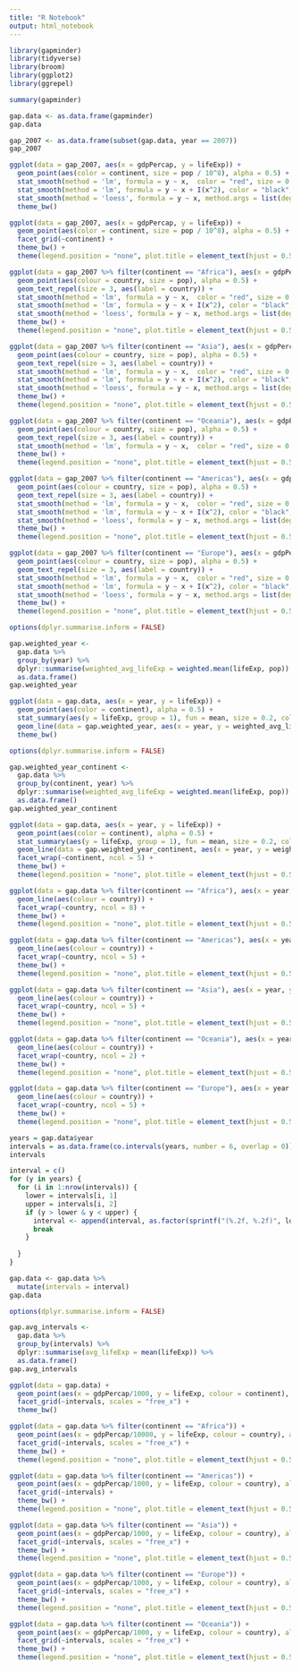 ---
title: "R Notebook"
output: html_notebook
---

```{r}
library(gapminder)
library(tidyverse)
library(broom)
library(ggplot2)
library(ggrepel)
```

```{r}
summary(gapminder)
```

```{r}
gap.data <- as.data.frame(gapminder)
gap.data
```

```{r}
gap_2007 <- as.data.frame(subset(gap.data, year == 2007))
gap_2007
```

```{r, fig.height = 8, fig.width = 14}
ggplot(data = gap_2007, aes(x = gdpPercap, y = lifeExp)) +
  geom_point(aes(color = continent, size = pop / 10^8), alpha = 0.5) +
  stat_smooth(method = 'lm', formula = y ~ x,  color = "red", size = 0.2, se = FALSE) +
  stat_smooth(method = 'lm', formula = y ~ x + I(x^2), color = "black", size = 0.2, se = FALSE) +
  stat_smooth(method = 'loess', formula = y ~ x, method.args = list(degree = 2, span = 0.25), size = 0.2, se = FALSE) +
  theme_bw()
```

```{r, fig.height = 4, fig.width = 18}
ggplot(data = gap_2007, aes(x = gdpPercap, y = lifeExp)) +
  geom_point(aes(color = continent, size = pop / 10^8), alpha = 0.5) +
  facet_grid(~continent) +
  theme_bw() +
  theme(legend.position = "none", plot.title = element_text(hjust = 0.5))
```

```{r, fig.height = 8, fig.width = 12}
ggplot(data = gap_2007 %>% filter(continent == "Africa"), aes(x = gdpPercap, y = lifeExp)) +
  geom_point(aes(colour = country, size = pop), alpha = 0.5) +
  geom_text_repel(size = 3, aes(label = country)) +
  stat_smooth(method = 'lm', formula = y ~ x,  color = "red", size = 0.2, se = FALSE) +
  stat_smooth(method = 'lm', formula = y ~ x + I(x^2), color = "black", size = 0.2, se = FALSE) +
  stat_smooth(method = 'loess', formula = y ~ x, method.args = list(degree = 2, span = 0.25), size = 0.2, colour = "blue", se = FALSE) +
  theme_bw() +
  theme(legend.position = "none", plot.title = element_text(hjust = 0.5))
```

```{r, fig.height = 8, fig.width = 12}
ggplot(data = gap_2007 %>% filter(continent == "Asia"), aes(x = gdpPercap, y = lifeExp)) +
  geom_point(aes(colour = country, size = pop), alpha = 0.5) +
  geom_text_repel(size = 3, aes(label = country)) +
  stat_smooth(method = 'lm', formula = y ~ x,  color = "red", size = 0.2, se = FALSE) +
  stat_smooth(method = 'lm', formula = y ~ x + I(x^2), color = "black", size = 0.2, se = FALSE) +
  stat_smooth(method = 'loess', formula = y ~ x, method.args = list(degree = 2, span = 0.25), size = 0.2, colour = "blue", se = FALSE) +
  theme_bw() +
  theme(legend.position = "none", plot.title = element_text(hjust = 0.5))
```

```{r, fig.height = 8, fig.width = 12}
ggplot(data = gap_2007 %>% filter(continent == "Oceania"), aes(x = gdpPercap, y = lifeExp)) +
  geom_point(aes(colour = country, size = pop), alpha = 0.5) +
  geom_text_repel(size = 3, aes(label = country)) +
  stat_smooth(method = 'lm', formula = y ~ x,  color = "red", size = 0.2, se = FALSE) +
  theme_bw() +
  theme(legend.position = "none", plot.title = element_text(hjust = 0.5))
```

```{r, fig.height = 8, fig.width = 12}
ggplot(data = gap_2007 %>% filter(continent == "Americas"), aes(x = gdpPercap, y = lifeExp)) +
  geom_point(aes(colour = country, size = pop), alpha = 0.5) +
  geom_text_repel(size = 3, aes(label = country)) +
  stat_smooth(method = 'lm', formula = y ~ x,  color = "red", size = 0.2, se = FALSE) +
  stat_smooth(method = 'lm', formula = y ~ x + I(x^2), color = "black", size = 0.2, se = FALSE) +
  stat_smooth(method = 'loess', formula = y ~ x, method.args = list(degree = 2, span = 0.25), size = 0.2, colour = "blue", se = FALSE) +
  theme_bw() +
  theme(legend.position = "none", plot.title = element_text(hjust = 0.5))
```

```{r, fig.height = 8, fig.width = 12}
ggplot(data = gap_2007 %>% filter(continent == "Europe"), aes(x = gdpPercap, y = lifeExp)) +
  geom_point(aes(colour = country, size = pop), alpha = 0.5) +
  geom_text_repel(size = 3, aes(label = country)) +
  stat_smooth(method = 'lm', formula = y ~ x,  color = "red", size = 0.2, se = FALSE) +
  stat_smooth(method = 'lm', formula = y ~ x + I(x^2), color = "black", size = 0.2, se = FALSE) +
  stat_smooth(method = 'loess', formula = y ~ x, method.args = list(degree = 2, span = 0.25), size = 0.2, colour = "blue", se = FALSE) +
  theme_bw() +
  theme(legend.position = "none", plot.title = element_text(hjust = 0.5))
```

```{r}
options(dplyr.summarise.inform = FALSE)

gap.weighted_year <- 
  gap.data %>% 
  group_by(year) %>% 
  dplyr::summarise(weighted_avg_lifeExp = weighted.mean(lifeExp, pop)) %>%
  as.data.frame()
gap.weighted_year
```

```{r, fig.height = 6, fig.width = 12}
ggplot(data = gap.data, aes(x = year, y = lifeExp)) +
  geom_point(aes(color = continent), alpha = 0.5) +
  stat_summary(aes(y = lifeExp, group = 1), fun = mean, size = 0.2, colour = "red", geom = "line", group = 1) +
  geom_line(data = gap.weighted_year, aes(x = year, y = weighted_avg_lifeExp), size = 0.2, colour = "black", linetype = 2) +
  theme_bw()
```

```{r}
options(dplyr.summarise.inform = FALSE)

gap.weighted_year_continent <- 
  gap.data %>% 
  group_by(continent, year) %>% 
  dplyr::summarise(weighted_avg_lifeExp = weighted.mean(lifeExp, pop)) %>%
  as.data.frame()
gap.weighted_year_continent
```

```{r, fig.height = 5, fig.width = 18}
ggplot(data = gap.data, aes(x = year, y = lifeExp)) +
  geom_point(aes(color = continent), alpha = 0.5) +
  stat_summary(aes(y = lifeExp, group = 1), fun = mean, size = 0.2, colour = "red", geom = "line", group = 1) +
  geom_line(data = gap.weighted_year_continent, aes(x = year, y = weighted_avg_lifeExp), size = 0.2, colour = "black", linetype = 2) +
  facet_wrap(~continent, ncol = 5) +
  theme_bw() +
  theme(legend.position = "none", plot.title = element_text(hjust = 0.5))
```

```{r, fig.height = 9, fig.width = 18}
ggplot(data = gap.data %>% filter(continent == "Africa"), aes(x = year, y = lifeExp)) +
  geom_line(aes(colour = country)) +
  facet_wrap(~country, ncol = 8) +
  theme_bw() +
  theme(legend.position = "none", plot.title = element_text(hjust = 0.5))
```

```{r, fig.height = 6, fig.width = 12}
ggplot(data = gap.data %>% filter(continent == "Americas"), aes(x = year, y = lifeExp)) +
  geom_line(aes(colour = country)) +
  facet_wrap(~country, ncol = 5) +
  theme_bw() +
  theme(legend.position = "none", plot.title = element_text(hjust = 0.5))
```

```{r, fig.height = 8, fig.width = 12}
ggplot(data = gap.data %>% filter(continent == "Asia"), aes(x = year, y = lifeExp)) +
  geom_line(aes(colour = country)) +
  facet_wrap(~country, ncol = 5) +
  theme_bw() +
  theme(legend.position = "none", plot.title = element_text(hjust = 0.5))
```

```{r, fig.height = 5, fig.width = 12}
ggplot(data = gap.data %>% filter(continent == "Oceania"), aes(x = year, y = lifeExp)) +
  geom_line(aes(colour = country)) +
  facet_wrap(~country, ncol = 2) +
  theme_bw() +
  theme(legend.position = "none", plot.title = element_text(hjust = 0.5))
```

```{r, fig.height = 6, fig.width = 12}
ggplot(data = gap.data %>% filter(continent == "Europe"), aes(x = year, y = lifeExp)) +
  geom_line(aes(colour = country)) +
  facet_wrap(~country, ncol = 5) +
  theme_bw() +
  theme(legend.position = "none", plot.title = element_text(hjust = 0.5))
```

```{r}
years = gap.data$year
intervals = as.data.frame(co.intervals(years, number = 6, overlap = 0))
intervals
```

```{r}
interval = c()
for (y in years) {
  for (i in 1:nrow(intervals)) {
    lower = intervals[i, 1]
    upper = intervals[i, 2]
    if (y > lower & y < upper) {
      interval <- append(interval, as.factor(sprintf("(%.2f, %.2f)", lower, upper)))
      break
    }
      
  }
}

gap.data <- gap.data %>%
  mutate(intervals = interval)
gap.data
```

```{r}
options(dplyr.summarise.inform = FALSE)

gap.avg_intervals <- 
  gap.data %>% 
  group_by(intervals) %>% 
  dplyr::summarise(avg_lifeExp = mean(lifeExp)) %>%
  as.data.frame()
gap.avg_intervals
```

```{r, fig.height = 3, fig.width = 15}
ggplot(data = gap.data) +
  geom_point(aes(x = gdpPercap/1000, y = lifeExp, colour = continent), alpha = 0.6) +
  facet_grid(~intervals, scales = "free_x") +
  theme_bw()
```

```{r, fig.height = 3, fig.width = 15}
ggplot(data = gap.data %>% filter(continent == "Africa")) +
  geom_point(aes(x = gdpPercap/10000, y = lifeExp, colour = country), alpha = 0.6) +
  facet_grid(~intervals, scales = "free_x") +
  theme_bw() +
  theme(legend.position = "none", plot.title = element_text(hjust = 0.5))
```

```{r, fig.height = 3, fig.width = 15}
ggplot(data = gap.data %>% filter(continent == "Americas")) +
  geom_point(aes(x = gdpPercap/1000, y = lifeExp, colour = country), alpha = 0.6) +
  facet_grid(~intervals) +
  theme_bw() +
  theme(legend.position = "none", plot.title = element_text(hjust = 0.5))
```

```{r, fig.height = 3, fig.width = 15}
ggplot(data = gap.data %>% filter(continent == "Asia")) +
  geom_point(aes(x = gdpPercap/1000, y = lifeExp, colour = country), alpha = 0.6) +
  facet_grid(~intervals, scales = "free_x") +
  theme_bw() +
  theme(legend.position = "none", plot.title = element_text(hjust = 0.5))
```

```{r, fig.height = 3, fig.width = 15}
ggplot(data = gap.data %>% filter(continent == "Europe")) +
  geom_point(aes(x = gdpPercap/1000, y = lifeExp, colour = country), alpha = 0.6) +
  facet_grid(~intervals, scales = "free_x") +
  theme_bw() +
  theme(legend.position = "none", plot.title = element_text(hjust = 0.5))
```

```{r, fig.height = 3, fig.width = 15}
ggplot(data = gap.data %>% filter(continent == "Oceania")) +
  geom_point(aes(x = gdpPercap/1000, y = lifeExp, colour = country), alpha = 0.6) +
  facet_grid(~intervals, scales = "free_x") +
  theme_bw() +
  theme(legend.position = "none", plot.title = element_text(hjust = 0.5))
```




